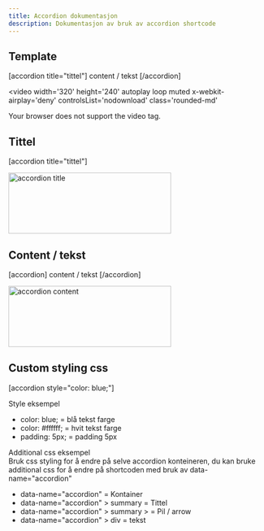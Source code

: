 ```yaml
---
title: Accordion dokumentasjon
description: Dokumentasjon av bruk av accordion shortcode
---
```



## Template

[accordion title="tittel"] content / tekst [/accordion]

<video
  width='320'
  height='240'
  autoplay
  loop
  muted
  x-webkit-airplay='deny'
  controlsList='nodownload'
  class='rounded-md'
>
  <source src={showcase} type='video/mp4' />
  Your browser does not support the video tag.
</video>

## Tittel

[accordion title="tittel"]

<Image
  src={title}
  alt='accordion title'
  width='320'
  height='120'
  class='rounded-md'
/>

## Content / tekst

[accordion] content / tekst [/accordion]

<Image
  src={content}
  alt='accordion content'
  width='320'
  height='120'
  class='rounded-md'
/>

## Custom styling css

[accordion style="color: blue;"]

<div class='text-lg font-semibold text-white'>Style eksempel</div>
<ul>
  <li>color: blue; = blå tekst farge</li>
  <li>color: #ffffff; = hvit tekst farge</li>
  <li>padding: 5px; = padding 5px</li>
</ul>

<div class='text-lg font-semibold text-white'>Additional css eksempel</div>
<div>
  Bruk css styling for å endre på selve accordion konteineren, du kan bruke
  additional css for å endre på shortcoden med bruk av data-name="accordion"
  <ul>
    <li>data-name="accordion" = Kontainer</li>
    <li>data-name="accordion" > summary = Tittel</li>
    <li>data-name="accordion" > summary > = Pil / arrow</li>
    <li>data-name="accordion" > div = tekst</li>
  </ul>
</div>
